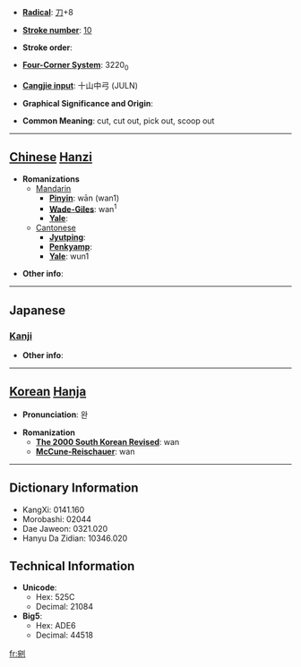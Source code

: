 * '''[[Wiktionary:Chinese radical index| Radical]]''': [[Wiktionary:Chinese radical index 刀|刀]]+8

* '''[[Wiktionary:Chinese total strokes index|Stroke number]]''': [[Wiktionary:Chinese total strokes index 10|10]]

* '''Stroke order''': 

* '''[[Wiktionary:Chinese four corner index|Four-Corner System]]''': 3220<sub>0</sub>

* '''[[Wiktionary:Chinese Cangjie index|Cangjie input]]''': 十山中弓 (JULN)

* '''Graphical Significance and Origin''': 

* '''Common Meaning''': cut, cut out, pick out, scoop out

----

== [[Chinese]] [[Hanzi]] ==

* '''Romanizations'''
** [[Mandarin]]
*** '''[[Pinyin]]''': wān (wan1)
*** '''[[Wade-Giles]]''': wan<sup>1</sup>
*** '''[[Yale]]''': 
**[[Cantonese]]
***'''[[Jyutping]]''':
***'''[[Penkyamp]]''': 
***'''[[Yale]]''': wun1

* '''Other info''': 

----

==Japanese==
===[[Kanji]]===
{{kanji|on readings=[[わん]] (wan)|kun readings=[[けずる]] (kezuru), [[えぐる]] (eguru)}}

* '''Other info''':  

----

== [[Korean]] [[Hanja]] ==

* '''Pronunciation''': 완

* '''Romanization'''
** '''[[The 2000 South Korean Revised Romanization|The 2000 South Korean Revised]]''': wan
** '''[[McCune-Reischauer]]''': wan

----

== Dictionary Information ==

* KangXi: 0141.160
* Morobashi: 02044
* Dae Jaweon: 0321.020
* Hanyu Da Zidian: 10346.020

== Technical Information ==

* '''Unicode''':
** Hex: 525C
** Decimal: 21084
* '''Big5''':
** Hex: ADE6
** Decimal: 44518

[[fr:剜]]